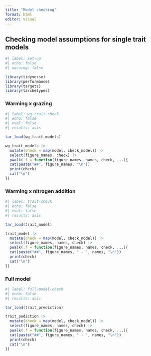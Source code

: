 ```yaml
---
title: "Model checking"
format: html
editor: visual
---
```


## Checking model assumptions for single trait models

```r
#| label: set-up
#| echo: false
#| warning: false

library(tidyverse)
library(performance)
library(targets)
library(tarchetypes)
```

### Warming x grazing

```r
#| label: wg-trait-check
#| echo: false
#| eval: false
#| results: asis

tar_load(wg_trait_models)

wg_trait_models |> 
  mutate(check = map(model, check_model)) |> 
  select(figure_names, check) |> 
  pwalk(.f = function(figure_names, names, check, ...){
  cat(paste("##", figure_names, "\n"))
  print(check)
  cat("\n")
})
```

### Warming x nitrogen addition

```r
#| label: trait-check
#| echo: false
#| eval: false
#| results: asis

tar_load(trait_model)

trait_model |> 
  mutate(check = map(model, check_model)) |> 
  select(figure_names, names, check) |> 
  pwalk(.f = function(figure_names, names, check, ...){
  cat(paste("##", figure_names, " - ", names, "\n"))
  print(check)
  cat("\n")
})
```

### Full model

```r
#| label: full-model-check
#| echo: false
#| results: asis

tar_load(trait_prediction)

trait_pediction |> 
  mutate(check = map(model, check_model)) |> 
  select(figure_names, names, check) |> 
  pwalk(.f = function(figure_names, names, check, ...){
  cat(paste("##", figure_names, " - ", names, "\n"))
  print(check)
  cat("\n")
})
```
